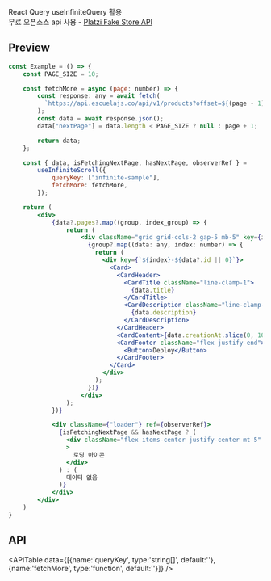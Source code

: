 React Query useInfiniteQuery 활용 <br/>
무료 오픈소스 api 사용 - [Platzi Fake Store API](https://fakeapi.platzi.com/)

## Preview
<InfiniteScrollExample />

```jsx
const Example = () => {
    const PAGE_SIZE = 10;

    const fetchMore = async (page: number) => {
        const response: any = await fetch(
          `https://api.escuelajs.co/api/v1/products?offset=${(page - 1) * PAGE_SIZE}&limit=${PAGE_SIZE}`,
        );
        const data = await response.json();
        data["nextPage"] = data.length < PAGE_SIZE ? null : page + 1;

        return data;
    };

    const { data, isFetchingNextPage, hasNextPage, observerRef } =
        useInfiniteScroll({
            queryKey: ["infinite-sample"],
            fetchMore: fetchMore,
        });

    return (
        <div>
            {data?.pages?.map((group, index_group) => {
                return (
                    <div className="grid grid-cols-2 gap-5 mb-5" key={index_group}>
                      {group?.map((data: any, index: number) => {
                        return (
                          <div key={`${index}-${data?.id || 0}`}>
                            <Card>
                              <CardHeader>
                                <CardTitle className="line-clamp-1">
                                  {data.title}
                                </CardTitle>
                                <CardDescription className="line-clamp-3">
                                  {data.description}
                                </CardDescription>
                              </CardHeader>
                              <CardContent>{data.creationAt.slice(0, 10)}</CardContent>
                              <CardFooter className="flex justify-end">
                                <Button>Deploy</Button>
                              </CardFooter>
                            </Card>
                          </div>
                        );
                      })}
                    </div>
                );
            })}

            <div className={"loader"} ref={observerRef}>
              {isFetchingNextPage && hasNextPage ? (
                <div className="flex items-center justify-center mt-5"
                >
                  로딩 아이콘
                </div>
              ) : (
                데이터 없음
              )}
            </div>
        </div>
    )
}
```
## API
<APITable data={[{name:'queryKey', type:'string[]', default:''}, {name:'fetchMore', type:'function', default:''}]} />

